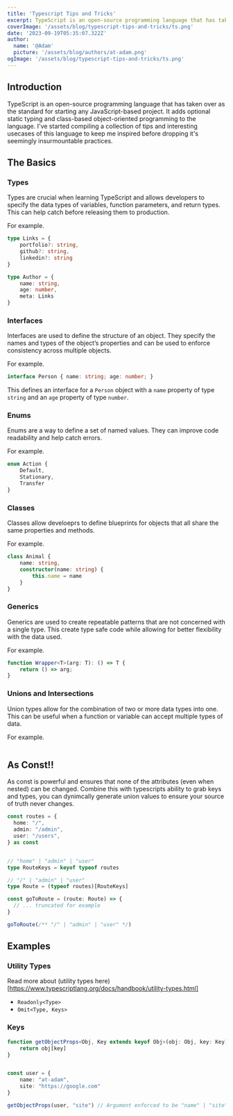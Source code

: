```yaml
---
title: 'Typescript Tips and Tricks'
excerpt: TypeScript is an open-source programming language that has taken over as the standard for starting any JavaScript-based project. It adds optional static typing and class-based object-oriented programming to the language. I've started compiling a collection of tips and interesting usecases of this language to keep me inspired before dropping it's seemingly insurmountable practices.
coverImage: '/assets/blog/typescript-tips-and-tricks/ts.png'
date: '2023-09-19T05:35:07.322Z'
author:
  name: '@Adam'
  picture: '/assets/blog/authors/at-adam.png'
ogImage: '/assets/blog/typescript-tips-and-tricks/ts.png'
---
```


## Introduction

TypeScript is an open-source programming language that has taken over as the standard for starting any JavaScript-based project. It adds optional static typing and class-based object-oriented programming to the language. I've started compiling a collection of tips and interesting usecases of this language to keep me inspired before dropping it's seemingly insurmountable practices.

## The Basics

### Types

Types are crucial when learning TypeScript and allows developers to specify the data types of variables, function parameters, and return types. This can help catch before releasing them to production.

For example.

```ts
type Links = {
    portfolio?: string,
    github?: string,
    linkedin?: string
}

type Author = {
    name: string,
    age: number,
    meta: Links
}
```

### Interfaces

Interfaces are used to define the structure of an object. They specify the names and types of the object’s properties and can be used to enforce consistency across multiple objects.

For example.

```ts
interface Person { name: string; age: number; }
```

This defines an interface for a `Person` object with a `name` property of type `string` and an `age` property of type `number`.

### Enums

Enums are a way to define a set of named values. They can improve code readability and help catch errors.

For example.

```ts
enum Action {
    Default,
    Stationary,
    Transfer
}
```

### Classes

Classes allow develoeprs to define blueprints for objects that all share the same properties and methods.

For example.

```ts
class Animal {
    name: string,
    constructor(name: string) {
        this.name = name
    }
}
```

### Generics

Generics are used to create repeatable patterns that are not concerned with a single type. This create type safe code while allowing for better flexibility with the data used.

For example.

```ts
function Wrapper<T>(arg: T): () => T {
    return () => arg;
}
```

### Unions and Intersections

Union types allow for the combination of two or more data types into one. This can be useful when a function or variable can accept multiple types of data.

For example.

```ts

```



## As Const!!
As const is powerful and ensures that none of the attributes (even when nested) can be changed. Combine this with
typescripts ability to grab keys and types, you can dynimcally generate union values to ensure your source of
truth never changes.


```ts
const routes = {
  home: "/",
  admin: "/admin",
  user: "/users",
} as const


// "home" | "admin" | "user"
type RouteKeys = keyof typeof routes

// "/" | "admin" | "user"
type Route = (typeof routes)[RouteKeys]

const goToRoute = (route: Route) => {
  // ... truncated for example
}

goToRoute(/** "/" | "admin" | "user" */)
```



## Examples

### Utility Types

Read more about (utility types here)[https://www.typescriptlang.org/docs/handbook/utility-types.html]

- `Readonly<Type>`
- `Omit<Type, Keys>`

### Keys

```ts
function getObjectProps<Obj, Key extends keyof Obj>(obj: Obj, key: Key): Obj[Key] {
    return obj[key]
}


const user = {
    name: "at-adam",
    site: "https://google.com"
}

getObjectProps(user, "site") // Argument enforced to be "name" | "site"
```
